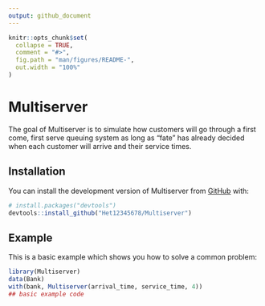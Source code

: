 ```yaml
---
output: github_document
---
```


<!-- README.md is generated from README.Rmd. Please edit that file -->

```r
knitr::opts_chunk$set(
  collapse = TRUE,
  comment = "#>",
  fig.path = "man/figures/README-",
  out.width = "100%"
)
```

# Multiserver

<!-- badges: start -->
<!-- badges: end -->

The goal of Multiserver is to simulate how customers will go through a first come, first serve queuing system as long as “fate” has already decided when each customer will arrive and their service times.

## Installation

You can install the development version of Multiserver from [GitHub](https://github.com/) with:

``` r
# install.packages("devtools")
devtools::install_github("Het12345678/Multiserver")
```

## Example

This is a basic example which shows you how to solve a common problem:

```r
library(Multiserver)
data(Bank)
with(bank, Multiserver(arrival_time, service_time, 4))
## basic example code
```

